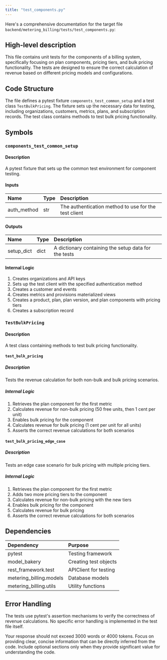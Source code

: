 ```yaml
---
title: "test_components.py"
---
```


Here's a comprehensive documentation for the target file `backend/metering_billing/tests/test_components.py`:

## High-level description
This file contains unit tests for the components of a billing system, specifically focusing on plan components, pricing tiers, and bulk pricing functionality. The tests are designed to ensure the correct calculation of revenue based on different pricing models and configurations.

## Code Structure
The file defines a pytest fixture `components_test_common_setup` and a test class `TestBulkPricing`. The fixture sets up the necessary data for testing, including organizations, customers, metrics, plans, and subscription records. The test class contains methods to test bulk pricing functionality.

## Symbols

### `components_test_common_setup`
#### Description
A pytest fixture that sets up the common test environment for component testing.

#### Inputs
| Name | Type | Description |
|:-----|:-----|:------------|
| auth_method | str | The authentication method to use for the test client |

#### Outputs
| Name | Type | Description |
|:-----|:-----|:------------|
| setup_dict | dict | A dictionary containing the setup data for the tests |

#### Internal Logic
1. Creates organizations and API keys
2. Sets up the test client with the specified authentication method
3. Creates a customer and events
4. Creates metrics and provisions materialized views
5. Creates a product, plan, plan version, and plan components with pricing tiers
6. Creates a subscription record

### `TestBulkPricing`
#### Description
A test class containing methods to test bulk pricing functionality.

#### `test_bulk_pricing`
##### Description
Tests the revenue calculation for both non-bulk and bulk pricing scenarios.

##### Internal Logic
1. Retrieves the plan component for the first metric
2. Calculates revenue for non-bulk pricing (50 free units, then 1 cent per unit)
3. Enables bulk pricing for the component
4. Calculates revenue for bulk pricing (1 cent per unit for all units)
5. Asserts the correct revenue calculations for both scenarios

#### `test_bulk_pricing_edge_case`
##### Description
Tests an edge case scenario for bulk pricing with multiple pricing tiers.

##### Internal Logic
1. Retrieves the plan component for the first metric
2. Adds two more pricing tiers to the component
3. Calculates revenue for non-bulk pricing with the new tiers
4. Enables bulk pricing for the component
5. Calculates revenue for bulk pricing
6. Asserts the correct revenue calculations for both scenarios

## Dependencies
| Dependency | Purpose |
|:-----------|:--------|
| pytest | Testing framework |
| model_bakery | Creating test objects |
| rest_framework.test | APIClient for testing |
| metering_billing.models | Database models |
| metering_billing.utils | Utility functions |

## Error Handling
The tests use pytest's assertion mechanisms to verify the correctness of revenue calculations. No specific error handling is implemented in the test file itself.

Your response should not exceed 3000 words or 4000 tokens. Focus on providing clear, concise information that can be directly inferred from the code. Include optional sections only when they provide significant value for understanding the code.